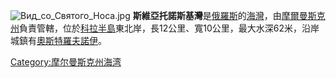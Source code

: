 [[Image:Вид_со_Святого_Носа.jpg|thumb]]
'''斯維亞托諾斯基灣'''是[[俄羅斯|俄羅斯]]的[[海灣|海灣]]，由[[摩爾曼斯克州|摩爾曼斯克州]]負責管轄，位於[[科拉半島|科拉半島]]東北岸，長12公里、寬10公里，最大水深62米，沿岸城鎮有[[奧斯特羅夫諾伊|奧斯特羅夫諾伊]]。
{{coord|display=title|68|05|00|N|39|40|00|E|type:waterbody_region:RU}}
{{Russia-geo-stub}} 
[[Category:摩尔曼斯克州海湾|Category:摩尔曼斯克州海湾]]